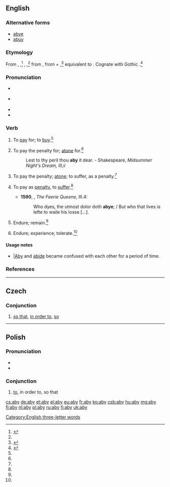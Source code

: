 ==English==

===Alternative forms===
* [[abye]]
* [[abuy]]

===Etymology===
From {{etyl|enm}} {{term|abyen|lang=enm}}, {{term|abye|lang=enm}},<ref name=RHD>{{reference-book | last =| first = | authorlink =  | coauthors =  | editor =Urdang, Laurence    | others =  | title = The Random House College Dictionary | origdate =  | origyear = 1975| origmonth =  | url =  | format =  | accessdate =  | accessyear =  | accessmonth =  | edition =  | date =  | year =1984| month =  | publisher =Random House, Inc.  | location = New York, NY | language =  | id =  | doi = | isbn =0-394-43600-8 | lccn = | ol = | pages =7| chapter =  | chapterurl =  | quote =}}</ref> {{term|abien|lang=enm}}, {{term|abiggen|lang=enm}},<ref name=WI3/> from {{etyl|ang}} {{term|abycgan|ābyćġan|to buy, pay for, buy off, requite, recompense, redeem, perform, execute|lang=ang}}, from {{term|a-|ā-|lang=ang}} + {{term|bycgan||to buy|lang=ang}},<ref name=WI3>{{reference-book | last =| first = | authorlink =  | coauthors =  | editor =Gove, Philip Babcock    | others =  | title = Webster's Third International Dictionary of the English Language Unabridged | origdate =  | origyear = 1909 | origmonth =  | url =  | format =  | accessdate =  | accessyear =  | accessmonth =  | edition =  | date =  | year =1976  | month =  | publisher =G. & C. Merriam Co.  | location = Springfield, MA | language =  | id =  | doi = | isbn =0-87779-101-5 | lccn = | ol = | pages =8| chapter =  | chapterurl =  | quote =}}</ref> equivalent to {{prefix|a|buy}}. Cognate with Gothic {{term|𐌿𐍃𐌱𐌿𐌲𐌾𐌰𐌽|tr=usbugjan|lang=got|sc=Goth}}.<ref name=SOED>{{reference-book | last =| first = | authorlink =  | coauthors =  | editor =Brown, Lesley  | others =  | title = The Shorter Oxford English Dictionary | origdate =  | origyear = 1933| origmonth =  | url =  | format =  | accessdate =  | accessyear =  | accessmonth =  | edition = 5th | date =  | year =2003| month =  | publisher =Oxford University Press  | location =Oxford, UK | language =  | id =  | doi = | isbn =978-0-19-860575-7 | lccn = | ol = | pages =11| chapter =  | chapterurl =  | quote =}}</ref>{{rfscript|got}}

===Pronunciation===
* {{a|RP}} {{IPA|/əˈbaɪ/}}
* {{a|US}} {{IPA|/əˈbaɪ/}}
* {{rhymes|aɪ}}
* {{audio|pl-aby.ogg|audio}}

===Verb===
{{en-verb|abys|abying|abought}}

# {{transitive|obsolete}} To [[pay]] for; to [[buy]].{{defdate|Attested from prior to 1150 until the early 16<sup>th</sup> century.}}<ref name=SOED/>
# {{transitive|archaic}} To pay the penalty for; [[atone]] for.{{defdate|First attested prior to 1150.}}<ref name=SOED/>
#: Lest to thy peril thou '''aby''' it dear. - Shakespeare, ''Midsummer Night's Dream, III,ii''
# {{intransitive|obsolete}} To pay the penalty; [[atone]]; to suffer, as a penalty.{{defdate|Attested from around 1150 to 1350 until the late 16<sup>th</sup> century.}}<ref name=SOED/>
# {{transitive|archaic}} To pay as [[penalty]], to [[suffer]].{{defdate|First attested from around 1150 to 1350.}}<ref name=SOED/>
#*'''1590''', {{w|Edmund Spenser}}, ''The Faerie Queene'', III.4:
#*:Who dyes, the utmost dolor doth '''abye'''; / But who that lives is lefte to waile his losse [...].
# {{intransitive|obsolete}} Endure; remain.{{defdate|Attested from around 1350 to 1470 until the late 16<sup>th</sup> century.}}<ref name=SOED/>
# {{transitive|obsolete|nowadays|Scotland}} Endure; experience; tolerate.{{defdate|First attested in the late 16<sup>th</sup> century.}}<ref name=SOED/>

====Usage notes====
* [[aby||Aby]] and [[abide]] became confused with each other for a period of time.

===References===
<references/>

[[Category:English three-letter words]]

----

==Czech==

===Conjunction===
{{head|cs|conjunction}}

# [[so that]], [[in order to]], [[so]]

----

==Polish==

===Pronunciation===
* {{audio|Pl-aby.ogg|audio}}
* {{IPA|/ˈabɨ/|lang=pl}}

===Conjunction===
{{head|pl|conjunction}}

# [[to]], in order to, so that

[[cs:aby]]
[[de:aby]]
[[et:aby]]
[[el:aby]]
[[eu:aby]]
[[fr:aby]]
[[ko:aby]]
[[csb:aby]]
[[hu:aby]]
[[mg:aby]]
[[fj:aby]]
[[nl:aby]]
[[pl:aby]]
[[ru:aby]]
[[fi:aby]]
[[uk:aby]]